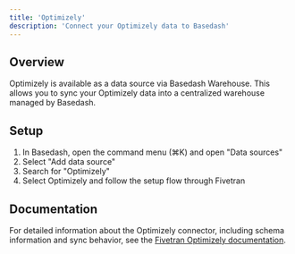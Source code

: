 ```yaml
---
title: 'Optimizely'
description: 'Connect your Optimizely data to Basedash'
---
```


## Overview

Optimizely is available as a data source via Basedash Warehouse. This allows you to sync your Optimizely data into a centralized warehouse managed by Basedash.

## Setup

1. In Basedash, open the command menu (⌘K) and open "Data sources"
2. Select "Add data source"
3. Search for "Optimizely"
4. Select Optimizely and follow the setup flow through Fivetran

## Documentation

For detailed information about the Optimizely connector, including schema information and sync behavior, see the [Fivetran Optimizely documentation](https://fivetran.com/docs/connectors/applications/optimizely).
